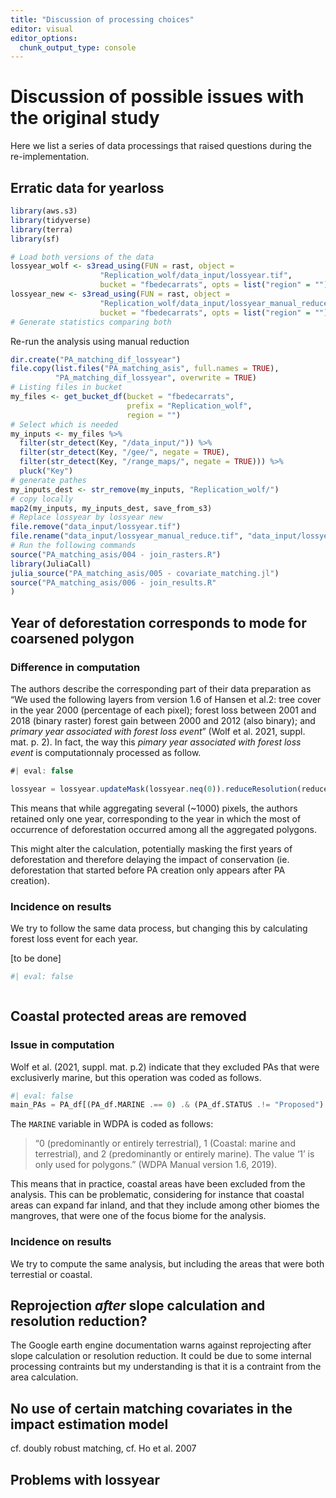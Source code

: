 ```yaml
---
title: "Discussion of processing choices"
editor: visual
editor_options: 
  chunk_output_type: console
---
```


# Discussion of possible issues with the original study {#sec-observations}

Here we list a series of data processings that raised questions during the re-implementation.

## Erratic data for yearloss

```r
library(aws.s3)
library(tidyverse)
library(terra)
library(sf)

# Load both versions of the data
lossyear_wolf <- s3read_using(FUN = rast, object = 
                    "Replication_wolf/data_input/lossyear.tif",
                    bucket = "fbedecarrats", opts = list("region" = ""))
lossyear_new <- s3read_using(FUN = rast, object = 
                    "Replication_wolf/data_input/lossyear_manual_reduce.tif",
                    bucket = "fbedecarrats", opts = list("region" = ""))
# Generate statistics comparing both

```

Re-run the analysis using manual reduction

```r


dir.create("PA_matching_dif_lossyear")
file.copy(list.files("PA_matching_asis", full.names = TRUE), 
          "PA_matching_dif_lossyear", overwrite = TRUE)
# Listing files in bucket
my_files <- get_bucket_df(bucket = "fbedecarrats",
                          prefix = "Replication_wolf",
                          region = "")
# Select which is needed
my_inputs <- my_files %>%
  filter(str_detect(Key, "/data_input/")) %>%
  filter(str_detect(Key, "/gee/", negate = TRUE),
  filter(str_detect(Key, "/range_maps/", negate = TRUE))) %>%
  pluck("Key")
# generate pathes
my_inputs_dest <- str_remove(my_inputs, "Replication_wolf/")
# copy locally
map2(my_inputs, my_inputs_dest, save_from_s3)
# Replace lossyear by lossyear new
file.remove("data_input/lossyear.tif")
file.rename("data_input/lossyear_manual_reduce.tif", "data_input/lossyear.tif")
# Run the following commands
source("PA_matching_asis/004 - join_rasters.R")
library(JuliaCall)
julia_source("PA_matching_asis/005 - covariate_matching.jl")
source("PA_matching_asis/006 - join_results.R"
)
```



## Year of deforestation corresponds to mode for coarsened polygon

### Difference in computation

The authors describe the corresponding part of their data preparation as "We used the following layers from version 1.6 of Hansen et al.2: tree cover in the year 2000 (percentage of each pixel); forest loss between 2001 and 2018 (binary raster) forest gain between 2000 and 2012 (also binary); and *primary year associated with forest loss event*" (Wolf et al. 2021, suppl. mat. p. 2). In fact, the way this *pimary year associated with forest loss event* is computationnaly processed as follow.

```javascript
#| eval: false

lossyear = lossyear.updateMask(lossyear.neq(0)).reduceResolution(reducer=ee.Reducer.mode(maxRaw=20), bestEffort=True)
```

This means that while aggregating several (\~1000) pixels, the authors retained only one year, corresponding to the year in which the most of occurrence of deforestation occurred among all the aggregated polygons.

This might alter the calculation, potentially masking the first years of deforestation and therefore delaying the impact of conservation (ie. deforestation that started before PA creation only appears after PA creation).

### Incidence on results

We try to follow the same data process, but changing this by calculating forest loss event for each year.

\[to be done\]

```r
#| eval: false



```

## Coastal protected areas are removed

### Issue in computation

Wolf et al. (2021, suppl. mat. p.2) indicate that they excluded PAs that were exclusiverly marine, but this operation was coded as follows.

```julia
#| eval: false
main_PAs = PA_df[(PA_df.MARINE .== 0) .& (PA_df.STATUS .!= "Proposed") .& (PA_df.GIS_AREA .>= 1),:]
```

The `MARINE` variable in WDPA is coded as follows:

> "0 (predominantly or entirely terrestrial), 1 (Coastal: marine and terrestrial), and 2 (predominantly or entirely marine). The value '1' is only used for polygons." (WDPA Manual version 1.6, 2019).

This means that in practice, coastal areas have been excluded from the analysis. This can be problematic, considering for instance that coastal areas can expand far inland, and that they include among other biomes the mangroves, that were one of the focus biome for the analysis.

### Incidence on results

We try to compute the same analysis, but including the areas that were both terrestial or coastal.

## Reprojection *after* slope calculation and resolution reduction?

The Google earth engine documentation warns against reprojecting after slope calculation or resolution reduction. It could be due to some internal processing contraints but my understanding is that it is a contraint from the area calculation.

## No use of certain matching covariates in the impact estimation model

cf. doubly robust matching, cf. Ho et al. 2007

## Problems with lossyear